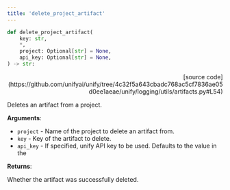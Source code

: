 ```yaml
---
title: 'delete_project_artifact'
---
```


```python
def delete_project_artifact(
    key: str,
    *,
    project: Optional[str] = None,
    api_key: Optional[str] = None,
) -> str:
```

<p align="right">[source code](https://github.com/unifyai/unify/tree/4c32f5a643cbadc768ac5cf7836ae05d0ee1aeae/unify/logging/utils/artifacts.py#L54)</p>

Deletes an artifact from a project.

**Arguments**:

- `project` - Name of the project to delete an artifact from.
- `key` - Key of the artifact to delete.
- `api_key` - If specified, unify API key to be used. Defaults to the value in the



**Returns**:

Whether the artifact was successfully deleted.